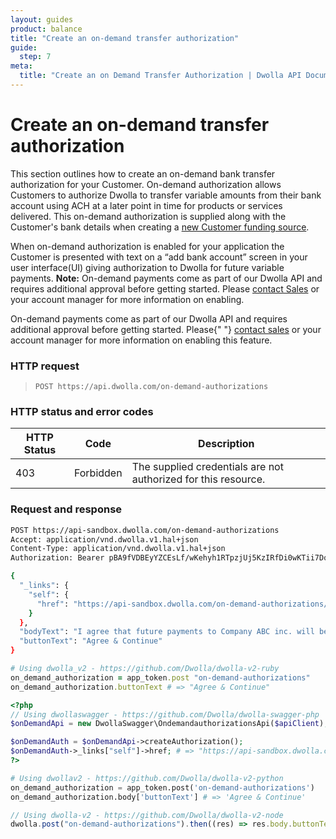 ```yaml
---
layout: guides
product: balance
title: "Create an on-demand transfer authorization"
guide:
  step: 7
meta:
  title: "Create an on Demand Transfer Authorization | Dwolla API Documentation"
---
```


# Create an on-demand transfer authorization

This section outlines how to create an on-demand bank transfer authorization for your Customer. On-demand authorization allows Customers to authorize Dwolla to transfer variable amounts from their bank account using ACH at a later point in time for products or services delivered. This on-demand authorization is supplied along with the Customer's bank details when creating a [new Customer funding source](https://developers.dwolla.com/api-reference/funding-sources/create-funding-source-for-customer).

When on-demand authorization is enabled for your application the Customer is presented with text on a “add bank account” screen in your user interface(UI) giving authorization to Dwolla for future variable payments. **Note:** On-demand payments come as part of our Dwolla API and requires additional approval before getting started. Please [contact Sales](https://www.dwolla.com/contact?b=apidocs) or your account manager for more information on enabling.

<AlertBar variation="info">
  On-demand payments come as part of our Dwolla API and requires additional
  approval before getting started. Please{" "}
  <a href="https://www.dwolla.com/contact?b=apidocs"> contact sales</a> or your
  account manager for more information on enabling this feature.
</AlertBar>

### HTTP request

> `POST https://api.dwolla.com/on-demand-authorizations`

### HTTP status and error codes

| HTTP Status | Code      | Description                                                    |
| ----------- | --------- | -------------------------------------------------------------- |
| 403         | Forbidden | The supplied credentials are not authorized for this resource. |

### Request and response

```bash
POST https://api-sandbox.dwolla.com/on-demand-authorizations
Accept: application/vnd.dwolla.v1.hal+json
Content-Type: application/vnd.dwolla.v1.hal+json
Authorization: Bearer pBA9fVDBEyYZCEsLf/wKehyh1RTpzjUj5KzIRfDi0wKTii7DqY

{
  "_links": {
    "self": {
      "href": "https://api-sandbox.dwolla.com/on-demand-authorizations/30e7c028-0bdf-e511-80de-0aa34a9b2388"
    }
  },
  "bodyText": "I agree that future payments to Company ABC inc. will be processed by the Dwolla payment system from the selected account above. In order to cancel this authorization, I will change my payment settings within my Company ABC inc. account.",
  "buttonText": "Agree & Continue"
}
```

```ruby
# Using dwolla_v2 - https://github.com/Dwolla/dwolla-v2-ruby
on_demand_authorization = app_token.post "on-demand-authorizations"
on_demand_authorization.buttonText # => "Agree & Continue"
```

```php
<?php
// Using dwollaswagger - https://github.com/Dwolla/dwolla-swagger-php
$onDemandApi = new DwollaSwagger\OndemandauthorizationsApi($apiClient);

$onDemandAuth = $onDemandApi->createAuthorization();
$onDemandAuth->_links["self"]->href; # => "https://api-sandbox.dwolla.com/on-demand-authorizations/30e7c028-0bdf-e511-80de-0aa34a9b2388"
?>
```

```python
# Using dwollav2 - https://github.com/Dwolla/dwolla-v2-python
on_demand_authorization = app_token.post('on-demand-authorizations')
on_demand_authorization.body['buttonText'] # => 'Agree & Continue'
```

```javascript
// Using dwolla-v2 - https://github.com/Dwolla/dwolla-v2-node
dwolla.post("on-demand-authorizations").then((res) => res.body.buttonText); // => "Agree & Continue"
```
